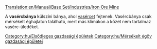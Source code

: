 [[Translation:en/Manual/Base Set/Industries/Iron Ore Mine]]

{{hu/Gazdasági épületek|kép=en/Ironoremine.png
|név=Vasércbánya
|klíma=[[hu/Manual/Éghajlatok#mersekelt|mérsékelt]]
|elfogad=---
|előállít=[[hu/Manual/Base Set/Cargos/Vasérc|vasércet]]
}}
A '''vasércbánya''' külszíni bánya, ahol [[hu/Manual/Base Set/Cargos/Vasérc|vasércet]] fejtenek. Vasércbánya csak mérsékelt éghajlaton található, mert más klímákon a kőzet nem tartalmaz vasérc-üledéket.

{{hu/Navbox Gazdasági épületek}}

[[Category:hu/Elsődleges gazdasági épületek]]
[[Category:hu/Mérsékelt égöv gazdasági épületei]]